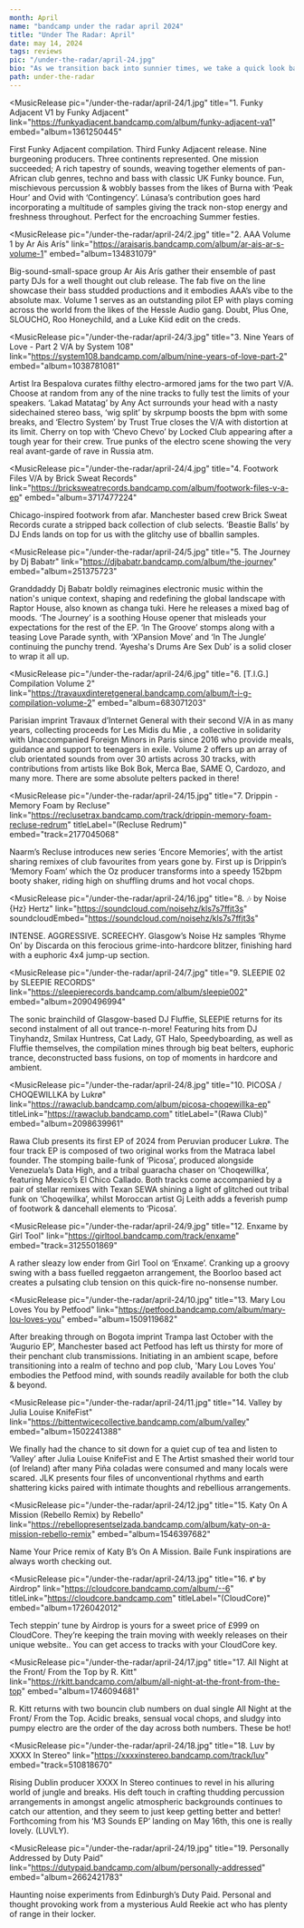 ---
month: April
name: "bandcamp under the radar april 2024"
title: "Under The Radar: April"
date: may 14, 2024
tags: reviews
pic: "/under-the-radar/april-24.jpg"
bio: "As we transition back into sunnier times, we take a quick look back at this best from April as spring begins to fizzle out! Tuck into a diverse range of sounds from global acts like Girl Tool, Lukrø, Dj Babatr, System 108 & more."
path: under-the-radar
---

<MusicRelease
  pic="/under-the-radar/april-24/1.jpg"
  title="1. Funky Adjacent V1 by Funky Adjacent"
  link="https://funkyadjacent.bandcamp.com/album/funky-adjacent-va1"
  embed="album=1361250445"
>
  First Funky Adjacent compilation. Third Funky Adjacent release. Nine burgeoning producers. Three
  continents represented. One mission succeeded; A rich tapestry of sounds, weaving together
  elements of pan-African club genres, techno and bass with classic UK Funky bounce. Fun,
  mischievous percussion & wobbly basses from the likes of Burna with ‘Peak Hour’ and Ovid with
  ‘Contingency’. Lúnasa’s contribution goes hard incorporating a multitude of samples giving the
  track non-stop energy and freshness throughout. Perfect for the encroaching Summer festies.
</MusicRelease>

<MusicRelease
  pic="/under-the-radar/april-24/2.jpg"
  title="2. AAA Volume 1 by Ar Ais Arís"
  link="https://araisaris.bandcamp.com/album/ar-ais-ar-s-volume-1"
  embed="album=134831079"
>
  Big-sound-small-space group Ar Ais Arís gather their ensemble of past party DJs for a well thought
  out club release. The fab five on the line showcase their bass studded productions and it embodies
  AAA’s vibe to the absolute max. Volume 1 serves as an outstanding pilot EP with plays coming
  across the world from the likes of the Hessle Audio gang. Doubt, Plus One, SLOUCHO, Roo
  Honeychild, and a Luke Kiid edit on the creds.
</MusicRelease>

<MusicRelease
  pic="/under-the-radar/april-24/3.jpg"
  title="3. Nine Years of Love - Part 2 V/A by System 108"
  link="https://system108.bandcamp.com/album/nine-years-of-love-part-2"
  embed="album=1038781081"
>
  Artist Ira Bespalova curates filthy electro-armored jams for the two part V/A. Choose at random
  from any of the nine tracks to fully test the limits of your speakers. ‘Lakad Matatag’ by Any Act
  surrounds your head with a nasty sidechained stereo bass, ‘wig split’ by skrpump boosts the bpm
  with some breaks, and ‘Electro System’ by Trust True closes the V/A with distortion at its limit.
  Cherry on top with ‘Chevo Chevo’ by Locked Club appearing after a tough year for their crew. True
  punks of the electro scene showing the very real avant-garde of rave in Russia atm.
</MusicRelease>

<MusicRelease
  pic="/under-the-radar/april-24/4.jpg"
  title="4. Footwork Files V/A by Brick Sweat Records"
  link="https://bricksweatrecords.bandcamp.com/album/footwork-files-v-a-ep"
  embed="album=3717477224"
>
  Chicago-inspired footwork from afar. Manchester based crew Brick Sweat Records curate a stripped
  back collection of club selects. ‘Beastie Balls’ by DJ Ends lands on top for us with the glitchy
  use of bballin samples.
</MusicRelease>

<MusicRelease
  pic="/under-the-radar/april-24/5.jpg"
  title="5. The Journey by Dj Babatr"
  link="https://djbabatr.bandcamp.com/album/the-journey"
  embed="album=251375723"
>
  Granddaddy Dj Babatr boldly reimagines electronic music within the nation's unique context,
  shaping and redefining the global landscape with Raptor House, also known as changa tuki. Here he
  releases a mixed bag of moods. ‘The Journey’ is a soothing House opener that misleads your
  expectations for the rest of the EP. ‘In The Groove’ stomps along with a teasing Love Parade
  synth, with ‘XPansion Move’ and ‘In The Jungle’ continuing the punchy trend. ‘Ayesha's Drums Are
  Sex Dub’ is a solid closer to wrap it all up.
</MusicRelease>

<MusicRelease
  pic="/under-the-radar/april-24/6.jpg"
  title="6. [T.I.G.] Compilation Volume 2"
  link="https://travauxdinteretgeneral.bandcamp.com/album/t-i-g-compilation-volume-2"
  embed="album=683071203"
>
  Parisian imprint Travaux d’Internet General with their second V/A in as many years, collecting
  proceeds for Les Midis du Mie
  <HoverLink
    url="https://www.instagram.com/lesmidisdumieofficiel/"
    name="@lesmidisdumieofficiel"
    external
  />, a collective in solidarity with Unaccompanied Foreign Minors in Paris since 2016 who provide meals,
  guidance and support to teenagers in exile. Volume 2 offers up an array of club orientated sounds from
  over 30 artists across 30 tracks, with contributions from artists like Bok Bok, Merca Bae, SAME O,
  Cardozo, and many more. There are some absolute pelters packed in there!
</MusicRelease>

<MusicRelease
  pic="/under-the-radar/april-24/15.jpg"
  title="7. Drippin - Memory Foam by Recluse"
  link="https://reclusetrax.bandcamp.com/track/drippin-memory-foam-recluse-redrum"
  titleLabel="(Recluse Redrum)"
  embed="track=2177045068"
>
  Naarm’s Recluse introduces new series ‘Encore Memories’, with the artist sharing remixes of club
  favourites from years gone by. First up is Drippin’s ‘Memory Foam’ which the Oz producer
  transforms into a speedy 152bpm booty shaker, riding high on shuffling drums and hot vocal chops.
</MusicRelease>

<MusicRelease
  pic="/under-the-radar/april-24/16.jpg"
  title="8. 🎶 by Noise {Hz} Hertz"
  link="https://soundcloud.com/noisehz/kls7s7ffjt3s"
  soundcloudEmbed="https://soundcloud.com/noisehz/kls7s7ffjt3s"
>
  INTENSE. AGGRESSIVE. SCREECHY. Glasgow’s Noise Hz samples ‘Rhyme On’ by Discarda on this ferocious
  grime-into-hardcore blitzer, finishing hard with a euphoric 4x4 jump-up section.
</MusicRelease>

<MusicRelease
  pic="/under-the-radar/april-24/7.jpg"
  title="9. SLEEPIE 02 by SLEEPIE RECORDS"
  link="https://sleepierecords.bandcamp.com/album/sleepie002"
  embed="album=2090496994"
>
  The sonic brainchild of Glasgow-based DJ Fluffie, SLEEPIE returns for its second instalment of all
  out trance-n-more! Featuring hits from DJ Tinyhandz, Smilax Huntress, Cat Lady, GT Halo,
  Speedyboarding, as well as Fluffie themselves, the compilation mines through big beat belters,
  euphoric trance, deconstructed bass fusions, on top of moments in hardcore and ambient.
</MusicRelease>

<MusicRelease
  pic="/under-the-radar/april-24/8.jpg"
  title="10. PICOSA / CHOQEWILLKA by Lukrø"
  link="https://rawaclub.bandcamp.com/album/picosa-choqewillka-ep"
  titleLink="https://rawaclub.bandcamp.com"
  titleLabel="(Rawa Club)"
  embed="album=2098639961"
>
  Rawa Club presents its first EP of 2024 from Peruvian producer Lukrø. The four track EP is
  composed of two original works from the Matraca label founder. The stomping baile-funk of
  ‘Picosa’, produced alongside Venezuela’s Data High, and a tribal guaracha chaser on ‘Choqewillka’,
  featuring Mexico’s El Chico Callado. Both tracks come accompanied by a pair of stellar remixes
  with Texan SEWA shining a light of glitched out tribal funk on ‘Choqewilka’, whilst Moroccan
  artist Gj Leith adds a feverish pump of footwork & dancehall elements to ‘Picosa’.
</MusicRelease>

<MusicRelease
  pic="/under-the-radar/april-24/9.jpg"
  title="12. Enxame by Girl Tool"
  link="https://girltool.bandcamp.com/track/enxame"
  embed="track=3125501869"
>
  A rather sleazy low ender from Girl Tool on ‘Enxame’. Cranking up a groovy swing with a bass
  fuelled reggaeton arrangement, the Boorloo based act creates a pulsating club tension on this
  quick-fire no-nonsense number.
</MusicRelease>

<MusicRelease
  pic="/under-the-radar/april-24/10.jpg"
  title="13. Mary Lou Loves You by Petfood"
  link="https://petfood.bandcamp.com/album/mary-lou-loves-you"
  embed="album=1509119682"
>
  After breaking through on Bogota imprint Trampa last October with the ‘Augurio EP’, Manchester
  based act Petfood has left us thirsty for more of their penchant club transmissions. Initiating in
  an ambient scape, before transitioning into a realm of techno and pop club, 'Mary Lou Loves You'
  embodies the Petfood mind, with sounds readily available for both the club & beyond.
</MusicRelease>

<MusicRelease
  pic="/under-the-radar/april-24/11.jpg"
  title="14. Valley by Julia Louise KnifeFist"
  link="https://bittentwicecollective.bandcamp.com/album/valley"
  embed="album=1502241388"
>
  We finally had the chance to sit down for a quiet cup of tea and listen to ‘Valley’ after Julia
  Louise KnifeFist and E The Artist smashed their world tour (of Ireland) after many Piña coladas
  were consumed and many locals were scared. JLK presents four files of unconventional rhythms and
  earth shattering kicks paired with intimate thoughts and rebellious arrangements.
</MusicRelease>

<MusicRelease
  pic="/under-the-radar/april-24/12.jpg"
  title="15. Katy On A Mission (Rebello Remix) by Rebello"
  link="https://rebellopresentselzada.bandcamp.com/album/katy-on-a-mission-rebello-remix"
  embed="album=1546397682"
>
  Name Your Price remix of Katy B’s On A Mission. Baile Funk inspirations are always worth checking
  out.
</MusicRelease>

<MusicRelease
  pic="/under-the-radar/april-24/13.jpg"
  title="16. ⑈ by Airdrop"
  link="https://cloudcore.bandcamp.com/album/--6"
  titleLink="https://cloudcore.bandcamp.com"
  titleLabel="(CloudCore)"
  embed="album=1726042012"
>
  Tech steppin’ tune by Airdrop is yours for a sweet price of £999 on CloudCore. They’re keeping the
  train moving with weekly releases on their unique website.. You can get access to tracks with your
  CloudCore key.
</MusicRelease>

<MusicRelease
  pic="/under-the-radar/april-24/17.jpg"
  title="17. All Night at the Front/ From the Top by R. Kitt"
  link="https://rkitt.bandcamp.com/album/all-night-at-the-front-from-the-top"
  embed="album=1746094681"
>
  R. Kitt returns with two bouncin club numbers on dual single All Night at the Front/ From the Top.
  Acidic breaks, sensual vocal chops, and sludgy into pumpy electro are the order of the day across
  both numbers. These be hot!
</MusicRelease>

<MusicRelease
  pic="/under-the-radar/april-24/18.jpg"
  title="18. Luv by XXXX In Stereo"
  link="https://xxxxinstereo.bandcamp.com/track/luv"
  embed="track=510818670"
>
  Rising Dublin producer XXXX In Stereo continues to revel in his alluring world of jungle and
  breaks. His deft touch in crafting thudding percussion arrangements in amongst angelic atmospheric
  backgrounds continues to catch our attention, and they seem to just keep getting better and
  better! Forthcoming from his ‘M3 Sounds EP’ landing on May 16th, this one is really lovely.
  (LUVLY).
</MusicRelease>

<MusicRelease
  pic="/under-the-radar/april-24/19.jpg"
  title="19. Personally Addressed by Duty Paid"
  link="https://dutypaid.bandcamp.com/album/personally-addressed"
  embed="album=2662421783"
>
  Haunting noise experiments from Edinburgh’s Duty Paid. Personal and thought provoking work from a
  mysterious Auld Reekie act who has plenty of range in their locker.
</MusicRelease>
